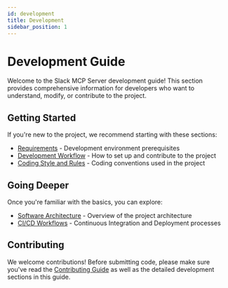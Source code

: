 ```yaml
---
id: development
title: Development
sidebar_position: 1
---
```


# Development Guide

Welcome to the Slack MCP Server development guide! This section provides comprehensive information for developers who want to understand, modify, or contribute to the project.

## Getting Started

If you're new to the project, we recommend starting with these sections:

- [Requirements](./requirements.mdx) - Development environment prerequisites
- [Development Workflow](./workflow.mdx) - How to set up and contribute to the project
- [Coding Style and Rules](./coding-style.mdx) - Coding conventions used in the project

## Going Deeper

Once you're familiar with the basics, you can explore:

- [Software Architecture](/dev/0.0.1/architecture) - Overview of the project architecture
- [CI/CD Workflows](./ci-cd/index.mdx) - Continuous Integration and Deployment processes

## Contributing

We welcome contributions! Before submitting code, please make sure you've read the [Contributing Guide](/docs/0.0.1/contribute) as well as the detailed development sections in this guide.
